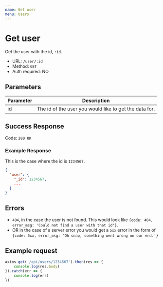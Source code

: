 ```yaml
---
name: Get user
menu: Users
---
```


# Get user

Get the user with the id, `:id`.
- URL: `/user/:id`
- Method: `GET`
- Auth required: NO

## Parameters
|Parameter|Description                                            |
|---------|-------------------------------------------------------|
|id       | The id of the user you would like to get the data for.|

## Success Response
Code: `200 OK`
### Example Response
This is the case where the id is `1234567`.
```json
{
  "user": {
    "_id": 1234567,
    ...
  }
}
```

## Errors
- `404`, in the case the user is not found. This would look like `{code: 404, error_msg: 'Could not find a user with that id'}`.
- OR in the case of a server error you would get a `5xx` error in the form of `{code: 5xx, error_msg: 'Oh snap, something went wrong on our end.'}`

## Example request
```js
axios.get('/api/users/1234567').then(res => {
    console.log(res.body)
}).catch(err => {
    console.log(err)
})
```